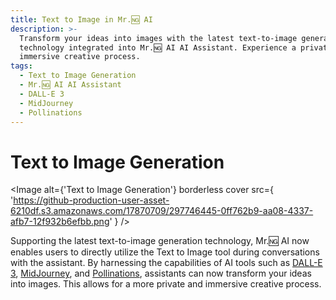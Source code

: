 ```yaml
---
title: Text to Image in Mr.🆖 AI
description: >-
  Transform your ideas into images with the latest text-to-image generation
  technology integrated into Mr.🆖 AI AI Assistant. Experience a private and
  immersive creative process.
tags:
  - Text to Image Generation
  - Mr.🆖 AI AI Assistant
  - DALL-E 3
  - MidJourney
  - Pollinations
---
```


# Text to Image Generation

<Image
  alt={'Text to Image Generation'}
  borderless
  cover
  src={
    'https://github-production-user-asset-6210df.s3.amazonaws.com/17870709/297746445-0ff762b9-aa08-4337-afb7-12f932b6efbb.png'
  }
/>

Supporting the latest text-to-image generation technology, Mr.🆖 AI now enables users to directly utilize the Text to Image tool during conversations with the assistant. By harnessing the capabilities of AI tools such as [DALL-E 3](https://openai.com/dall-e-3), [MidJourney](https://www.midjourney.com/), and [Pollinations](https://pollinations.ai/), assistants can now transform your ideas into images. This allows for a more private and immersive creative process.
